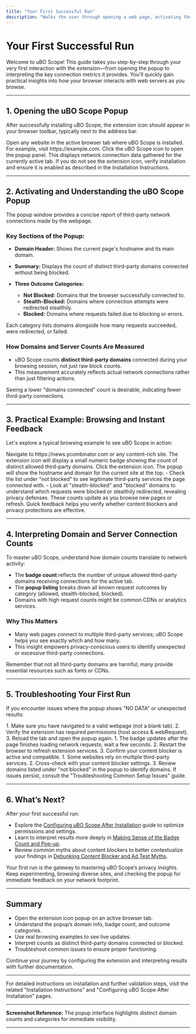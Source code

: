 ```yaml
---
title: "Your First Successful Run"
description: "Walks the user through opening a web page, activating the uBO Scope popup, and interpreting what the domain and server connection counts mean. Includes a practical example for instant feedback."
---
```


# Your First Successful Run

Welcome to uBO Scope! This guide takes you step-by-step through your very first interaction with the extension—from opening the popup to interpreting the key connection metrics it provides. You'll quickly gain practical insights into how your browser interacts with web servers as you browse.

---

## 1. Opening the uBO Scope Popup

After successfully installing uBO Scope, the extension icon should appear in your browser toolbar, typically next to the address bar.

<Steps>
<Step title="Navigate to a Webpage">
Open any website in the active browser tab where uBO Scope is installed. For example, visit https://example.com.
</Step>
<Step title="Click the uBO Scope Toolbar Icon">
Click the uBO Scope icon to open the popup panel. This displays network connection data gathered for the currently active tab.
</Step>
</Steps>

<Check>
If you do not see the extension icon, verify installation and ensure it is enabled as described in the Installation Instructions.
</Check>

---

## 2. Activating and Understanding the uBO Scope Popup

The popup window provides a concise report of third-party network connections made by the webpage.

### Key Sections of the Popup:

- **Domain Header:** Shows the current page's hostname and its main domain.

- **Summary:** Displays the count of distinct third-party domains connected without being blocked.

- **Three Outcome Categories:**
  - **Not Blocked:** Domains that the browser successfully connected to.
  - **Stealth-Blocked:** Domains where connection attempts were redirected stealthily.
  - **Blocked:** Domains where requests failed due to blocking or errors.

Each category lists domains alongside how many requests succeeded, were redirected, or failed.

### How Domains and Server Counts Are Measured

- uBO Scope counts **distinct third-party domains** connected during your browsing session, not just raw block counts.
- This measurement accurately reflects actual network connections rather than just filtering actions.

<Note>
Seeing a lower "domains connected" count is desirable, indicating fewer third-party connections.
</Note>

---

## 3. Practical Example: Browsing and Instant Feedback

Let's explore a typical browsing example to see uBO Scope in action:

<Steps>
<Step title="Open a Popular News Website">
Navigate to https://news.ycombinator.com or any content-rich site.
</Step>
<Step title="Observe the Toolbar Badge">
The extension icon will display a small numeric badge showing the count of distinct allowed third-party domains.
</Step>
<Step title="Open the uBO Scope Popup">
Click the extension icon. The popup will show the hostname and domain for the current site at the top.
</Step>
<Step title="Review Connection Outcomes">
- Check the list under "not blocked" to see legitimate third-party services the page connected with.
- Look at "stealth-blocked" and "blocked" domains to understand which requests were blocked or stealthily redirected, revealing privacy defenses.
</Step>
</Steps>

<Info>
These counts update as you browse new pages or refresh. Quick feedback helps you verify whether content blockers and privacy protections are effective.
</Info>

---

## 4. Interpreting Domain and Server Connection Counts

To master uBO Scope, understand how domain counts translate to network activity:

- The **badge count** reflects the number of unique allowed third-party domains receiving connections for the active tab.
- The **popup listing** breaks down all known request outcomes by category (allowed, stealth-blocked, blocked).
- Domains with high request counts might be common CDNs or analytics services.

### Why This Matters

- Many web pages connect to multiple third-party services; uBO Scope helps you see exactly which and how many.
- This insight empowers privacy-conscious users to identify unexpected or excessive third-party connections.

<Warning>
Remember that not all third-party domains are harmful; many provide essential resources such as fonts or CDNs.
</Warning>

---

## 5. Troubleshooting Your First Run

If you encounter issues where the popup shows "NO DATA" or unexpected results:

<AccordionGroup title="Common Issues & Solutions">
<Accordion title="No Data in Popup">
1. Make sure you have navigated to a valid webpage (not a blank tab).
2. Verify the extension has required permissions (host access & webRequest).
3. Reload the tab and open the popup again.
</Accordion>

<Accordion title="Badge Count Not Updating">
1. The badge updates after the page finishes loading network requests; wait a few seconds.
2. Restart the browser to refresh extension services.
3. Confirm your content blocker is active and compatible.
</Accordion>

<Accordion title="Unexpected High Domain Count">
1. Some websites rely on multiple third-party services.
2. Cross-check with your content blocker settings.
3. Review domains listed under "not blocked" in the popup to identify domains.
</Accordion>
</AccordionGroup>

<Check>
If issues persist, consult the "Troubleshooting Common Setup Issues" guide.
</Check>

---

## 6. What’s Next?

After your first successful run:

- Explore the [Configuring uBO Scope After Installation](../configuring-extension) guide to optimize permissions and settings.
- Learn to interpret results more deeply in [Making Sense of the Badge Count and Pop-up](../../guides/interpreting-results/understanding-badge).
- Review common myths about content blockers to better contextualize your findings in [Debunking Content Blocker and Ad Test Myths](../../guides/interpreting-results/content-blocker-myths).

<Callout>
Your first run is the gateway to mastering uBO Scope’s privacy insights. Keep experimenting, browsing diverse sites, and checking the popup for immediate feedback on your network footprint.
</Callout>

---

## Summary

- Open the extension icon popup on an active browser tab.
- Understand the popup’s domain info, badge count, and outcome categories.
- Use real browsing examples to see live updates.
- Interpret counts as distinct third-party domains connected or blocked.
- Troubleshoot common issues to ensure proper functioning.

Continue your journey by configuring the extension and interpreting results with further documentation.

---

For detailed instructions on installation and further validation steps, visit the related "Installation Instructions" and "Configuring uBO Scope After Installation" pages.

---

**Screenshot Reference:**
The popup interface highlights distinct domain counts and categories for immediate visibility.

---